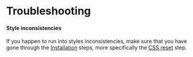 
<Meta title="Getting started/Troubleshooting" />

# Troubleshooting

#### Style inconsistencies

If you happen to run into styles inconsistencies, make sure that you have gone through the [Installation](/docs/getting-started-installation--docs) steps,
more specifically the [CSS reset](/docs/getting-started-installation--docs#adding-required-base-styles) step.
